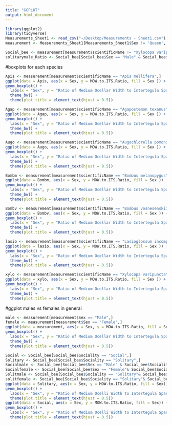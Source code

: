 ```yaml
---
title: "GGPLOT"
output: html_document
---
```


```r
library(ggplot2)
library(tidyverse)
Measurements_Sheet1 <- read_csv("~/Desktop/Measurements - Sheet1.csv")
measurement <- Measurements_Sheet1[Measurements_Sheet1$Sex != 'Queen', ]
```

```r
Social_bee <- measurement[measurement$scientificName != "Xylocopa varipuncta",]
solitarymale_Ratio <- Social_bee[Social_bee$Sex == "Male" & Social_bee$Sociality == "Solitary",]
```

#boxplots for each species 
```r
Apis <- measurement[measurement$scientificName == "Apis mellifera",]
ggplot(data = Apis, aes(x = Sex, y = MOW.to.ITS.Ratio, fill = Sex )) +
geom_boxplot() +
  labs(x = "Sex", y = "Ratio of Medium Ocellar Width to Intertegula Span", title = expression(paste( italic("A.mellifera "), "MOW:ITS Between Males and Females"))) +
  theme_bw() +
  theme(plot.title = element_text(hjust = 0.5))
```
```r
Agap <- measurement[measurement$scientificName == "Agapostemon texanus",]
ggplot(data = Agap, aes(x = Sex, y = MOW.to.ITS.Ratio, fill = Sex )) +
geom_boxplot() +
  labs(x = "Sex", y = "Ratio of Medium Ocellar Width to Intertegula Span", title = expression(paste( italic("A.texanus "), "MOW:ITS Between Males and Females"))) +
  theme_bw() +
  theme(plot.title = element_text(hjust = 0.5))
```

```r
Augo <- measurement[measurement$scientificName == "Augochlorella pomoniella",]
ggplot(data = Augo, aes(x = Sex, y = MOW.to.ITS.Ratio, fill = Sex )) +
geom_boxplot() +
  labs(x = "Sex", y = "Ratio of Medium Ocellar Width to Intertegula Span", title = expression(paste( italic("A.pomoniella "), "MOW:ITS Between Males and Females"))) +
  theme_bw() +
  theme(plot.title = element_text(hjust = 0.5))
```

```r
Bombm <- measurement[measurement$scientificName == "Bombus melanopygus",]
ggplot(data = Bombm, aes(x = Sex, y = MOW.to.ITS.Ratio, fill = Sex )) +
geom_boxplot() +
  labs(x = "Sex", y = "Ratio of Medium Ocellar Width to Intertegula Span", title = expression(paste( italic("B.melanopygus "), "MOW:ITS Between Males and Females"))) +
  theme_bw() +
  theme(plot.title = element_text(hjust = 0.5))
```

```r
Bombv <- measurement[measurement$scientificName == "Bombus vosnesenskii",]
ggplot(data = Bombv, aes(x = Sex, y = MOW.to.ITS.Ratio, fill = Sex )) +
geom_boxplot() +
  labs(x = "Sex", y = "Ratio of Medium Ocellar Width to Intertegula Span", title = expression(paste( italic("B.vosnesenskii "), "MOW:ITS Between Males and Females"))) +
  theme_bw() +
  theme(plot.title = element_text(hjust = 0.5))
```

```r
lasio <- measurement[measurement$scientificName == "Lasioglossum incompletum",]
ggplot(data = lasio, aes(x = Sex, y = MOW.to.ITS.Ratio, fill = Sex )) +
geom_boxplot() +
  labs(x = "Sex", y = "Ratio of Medium Ocellar Width to Intertegula Span", title = expression(paste( italic("L.incompletum "), "MOW:ITS Between Males and Females"))) +
  theme_bw() +
  theme(plot.title = element_text(hjust = 0.5))
```

```r
xylo <- measurement[measurement$scientificName == "Xylocopa varipuncta",]
ggplot(data = xylo, aes(x = Sex, y = MOW.to.ITS.Ratio, fill = Sex )) +
geom_boxplot() +
  labs(x = "Sex", y = "Ratio of Medium Ocellar Width to Intertegula Span", title = expression(paste( italic("X.varipuncta "), "MOW:ITS Between Males and Females"))) +
  theme_bw() +
  theme(plot.title = element_text(hjust = 0.5))
```
#ggplot males vs females in general
```r
male <- measurement[measurement$Sex == "Male",]
female <- measurement[measurement$Sex == "Female",]
ggplot(data = measurement, aes(x = Sex, y = MOW.to.ITS.Ratio, fill = Sex)) + 
geom_boxplot() +
  labs(x = "Sex", y = "Ratio of Medium Ocellar Width to Intertegula Span", title = "MOW:ITS between Males and Females of All Species") +
  theme_bw() +
  theme(plot.title = element_text(hjust = 0.5))
```

```r
Social <- Social_bee[Social_bee$Sociality == "Social",]
Solitary <- Social_bee[Social_bee$Sociality == "Solitary",]
Socialmale <- Social_bee[Social_bee$Sex == "Male" & Social_bee$Sociality == "Social",]
Socialfemale <- Social_bee[Social_bee$Sex == "Female"& Social_bee$Sociality == "Social",]
Solitmale <- Social_bee[Social_bee$Sociality == "Solitary"& Social_bee$Sex == "Male",]
solitfemale <- Social_bee[Social_bee$Sociality == "Solitary"& Social_bee$Sex == "Female",]
ggplot(data = Solitary, aes(x = Sex, y = MOW.to.ITS.Ratio, fill = Sex)) + 
geom_boxplot() +
  labs(x = "Sex", y = "Ratio of Medium Ocelli Width to Intertegula Span", title = "Solitary Bees MOW:ITS between Males and Females") +
  theme(plot.title = element_text(hjust = 0.5))
ggplot(data = Social, aes(x = Sex, y = MOW.to.ITS.Ratio, fill = Sex)) + 
geom_boxplot() +
  labs(x = "Sex", y = "Ratio of Medium Ocelli Width to Intertegula Span", title = "Social Bees MOW:ITS between Males and Females") +
  theme(plot.title = element_text(hjust = 0.5))
```

